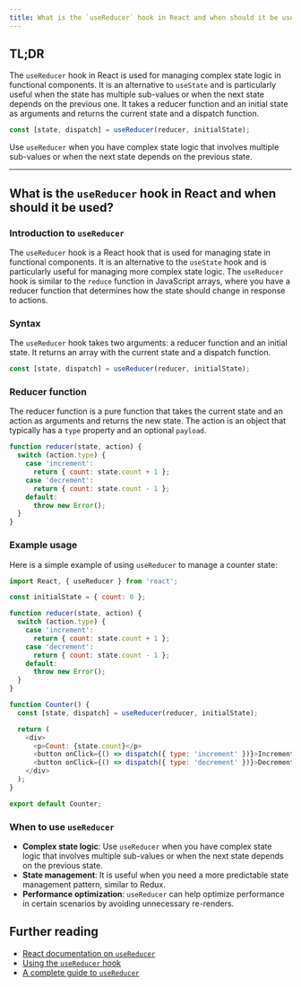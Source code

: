 ```yaml
---
title: What is the `useReducer` hook in React and when should it be used?
---
```


## TL;DR

The `useReducer` hook in React is used for managing complex state logic in functional components. It is an alternative to `useState` and is particularly useful when the state has multiple sub-values or when the next state depends on the previous one. It takes a reducer function and an initial state as arguments and returns the current state and a dispatch function.

```javascript
const [state, dispatch] = useReducer(reducer, initialState);
```

Use `useReducer` when you have complex state logic that involves multiple sub-values or when the next state depends on the previous state.

---

## What is the `useReducer` hook in React and when should it be used?

### Introduction to `useReducer`

The `useReducer` hook is a React hook that is used for managing state in functional components. It is an alternative to the `useState` hook and is particularly useful for managing more complex state logic. The `useReducer` hook is similar to the `reduce` function in JavaScript arrays, where you have a reducer function that determines how the state should change in response to actions.

### Syntax

The `useReducer` hook takes two arguments: a reducer function and an initial state. It returns an array with the current state and a dispatch function.

```javascript
const [state, dispatch] = useReducer(reducer, initialState);
```

### Reducer function

The reducer function is a pure function that takes the current state and an action as arguments and returns the new state. The action is an object that typically has a `type` property and an optional `payload`.

```javascript
function reducer(state, action) {
  switch (action.type) {
    case 'increment':
      return { count: state.count + 1 };
    case 'decrement':
      return { count: state.count - 1 };
    default:
      throw new Error();
  }
}
```

### Example usage

Here is a simple example of using `useReducer` to manage a counter state:

```javascript
import React, { useReducer } from 'react';

const initialState = { count: 0 };

function reducer(state, action) {
  switch (action.type) {
    case 'increment':
      return { count: state.count + 1 };
    case 'decrement':
      return { count: state.count - 1 };
    default:
      throw new Error();
  }
}

function Counter() {
  const [state, dispatch] = useReducer(reducer, initialState);

  return (
    <div>
      <p>Count: {state.count}</p>
      <button onClick={() => dispatch({ type: 'increment' })}>Increment</button>
      <button onClick={() => dispatch({ type: 'decrement' })}>Decrement</button>
    </div>
  );
}

export default Counter;
```

### When to use `useReducer`

- **Complex state logic**: Use `useReducer` when you have complex state logic that involves multiple sub-values or when the next state depends on the previous state.
- **State management**: It is useful when you need a more predictable state management pattern, similar to Redux.
- **Performance optimization**: `useReducer` can help optimize performance in certain scenarios by avoiding unnecessary re-renders.

## Further reading

- [React documentation on `useReducer`](https://reactjs.org/docs/hooks-reference.html#usereducer)
- [Using the `useReducer` hook](https://reactjs.org/docs/hooks-faq.html#how-to-avoid-passing-callbacks-down)
- [A complete guide to `useReducer`](https://www.smashingmagazine.com/2020/06/redux-patterns-use-reducer-react/)
